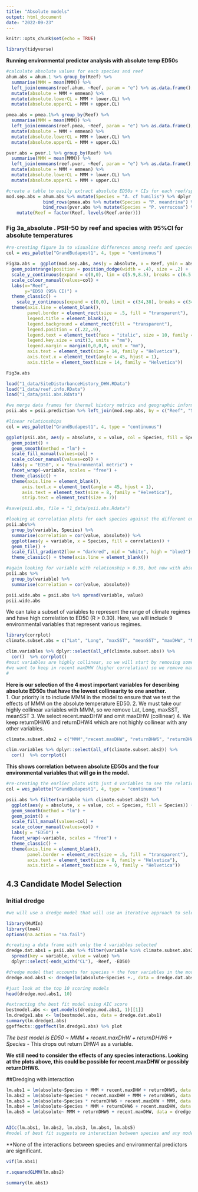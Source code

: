 ```yaml
---
title: "Absolute models"
output: html_document
date: "2022-09-23"
---
```


```r
knitr::opts_chunk$set(echo = TRUE)
```

```r
library(tidyverse)
```


**Running environmental predictor analysis with absolute temp ED50s** 

```r
#calculate absolute values for each species and reef 
ahum.abs = ahum.1 %>% group_by(Reef) %>% 
  summarise(MMM = mean(MMM)) %>% 
  left_join(emmeans(reef.ahum, ~Reef, param = "e") %>% as.data.frame(), by = "Reef") %>%  
  mutate(absolute = MMM + emmean) %>% 
  mutate(absolute.lowerCL = MMM + lower.CL) %>% 
  mutate(absolute.upperCL = MMM + upper.CL)

pmea.abs = pmea.1%>% group_by(Reef) %>% 
  summarise(MMM = mean(MMM)) %>% 
  left_join(emmeans(reef.pmea, ~Reef, param = "e") %>% as.data.frame(), by = "Reef") %>%  
  mutate(absolute = MMM + emmean) %>% 
  mutate(absolute.lowerCL = MMM + lower.CL) %>% 
  mutate(absolute.upperCL = MMM + upper.CL)

pver.abs = pver.1 %>% group_by(Reef) %>% 
  summarise(MMM = mean(MMM)) %>% 
  left_join(emmeans(reef.pver, ~Reef, param = "e") %>% as.data.frame(), by = "Reef") %>%  
  mutate(absolute = MMM + emmean) %>% 
  mutate(absolute.lowerCL = MMM + lower.CL) %>% 
  mutate(absolute.upperCL = MMM + upper.CL)
```

```r
#create a table to easily extract absolute ED50s + CIs for each reef/species combination 
mod.sep.abs = ahum.abs %>% mutate(Species = "A. cf humilis") %>% dplyr::select(Species, Reef, absolute, absolute.lowerCL, absolute.upperCL) %>% 
              bind_rows(pmea.abs %>% mutate(Species = "P. meandrina") %>% dplyr::select(Species, Reef, absolute, absolute.lowerCL, absolute.upperCL)) %>% 
              bind_rows(pver.abs %>% mutate(Species = "P. verrucosa") %>% dplyr::select(Species, Reef, absolute, absolute.lowerCL, absolute.upperCL)) %>% 
    mutate(Reef = factor(Reef, levels(Reef.order)))
```

### Fig 3a_absolute . PSII-50 by reef and species with 95%CI for absolute temperatures 
```r
#re-creating figure 3a to visualise differences among reefs and species with absolute ED50s. 
col = wes_palette("GrandBudapest1", 4, type = "continuous")

Fig3a.abs =  ggplot(mod.sep.abs, aes(y = absolute, x = Reef, ymin = absolute.lowerCL, ymax = absolute.upperCL, col = Species)) +
  geom_pointrange(position = position_dodge(width = .4), size = .2) +
  scale_y_continuous(expand = c(0,0), lim = c(5.9,8.5), breaks = c(6.5, 7, 7.5, 8)) +
  scale_colour_manual(values=col) +
  labs(x="Reef", 
       y="ED50 (95% CI)") +
  theme_classic() + 
    scale_y_continuous(expand = c(0,0), limit = c(34,38), breaks = c(34, 35, 36, 37, 38)) + 
  theme(axis.line = element_blank(),
        panel.border = element_rect(size = .5, fill = "transparent"),
        legend.title = element_blank(),
        legend.background = element_rect(fill = "transparent"),
        legend.position = c(.22,.9),
        legend.text = element_text(face = "italic", size = 10, family = "Helvetica"),
        legend.key.size = unit(3, units = "mm"),
        legend.margin = margin(0,0,0,0, unit = "mm"),
        axis.text = element_text(size = 14, family = "Helvetica"),
        axis.text.x = element_text(angle = 45, hjust = 1),
        axis.title = element_text(size = 14, family = "Helvetica"))

Fig3a.abs
```


```r
load("1_data/SiteDisturbanceHistory_DHW.RData")
load("1_data/reef.info.RData")
load("1_data/psii.abs.Rdata")
```

```r
#we merge data frames for thermal history metrics and geographic information with the ED50 values 
psii.abs = psii.prediction %>% left_join(mod.sep.abs, by = c("Reef", "Species")) 

#linear relationships
col = wes_palette("GrandBudapest1", 4, type = "continuous")

ggplot(psii.abs, aes(y = absolute, x = value, col = Species, fill = Species)) +
  geom_point() +
  geom_smooth(method = "lm") +
  scale_fill_manual(values=col) + 
  scale_colour_manual(values=col) +
  labs(y = "ED50", x = "Environmental metric") +
  facet_wrap(~variable, scales = "free") +
  theme_classic() +
  theme(axis.line = element_blank(),
      axis.text.x = element_text(angle = 45, hjust = 1),       
      axis.text = element_text(size = 8, family = "Helvetica"), 
      strip.text = element_text(size = 7)) 

#save(psii.abs, file = "1_data/psii.abs.Rdata")
```



```r
#looking at correlation plots for each species against the different environmental metrics. 
psii.abs%>% 
  group_by(variable, Species) %>% 
  summarise(correlation = cor(value, absolute)) %>% 
  ggplot(aes(y = variable, x = Species, fill = correlation)) +
  geom_tile() +
  scale_fill_gradient2(low = "darkred", mid = "white", high = "blue3") +
  theme_classic() + theme(axis.line = element_blank())
```

```r
#again looking for variable with relationship > 0.30, but now with absolute temperatures. 
psii.abs %>% 
  group_by(variable) %>% 
  summarise(correlation = cor(value, absolute))
```

```r
psii.wide.abs = psii.abs %>% spread(variable, value)
psii.wide.abs
```



We can take a subset of variables to represent the range of climate regimes and have high correlation to ED50 (R > 0.30). Here, we will include 9 environmental variables that represent various regimes. 
```r
library(corrplot)
climate.subset.abs = c("Lat", "Long", "maxSST", "meanSST", "maxDHW", "MMM", "recent.maxDHW", "returnDHW6", "returnDHW4")

clim.variables %>% dplyr::select(all_of(climate.subset.abs)) %>% 
  cor()  %>% corrplot() 
#most variables are highly collinear, so we will start by removing some obvious ones: latitude, meanSST, maxSST, maxDHW 
#we want to keep in recent maxDHW (higher correlation) so we remove maxDHW 
#
```

**Here is our selection of the 4 most important variables for describing absolute ED50s that have the lowest collinearity to one another.**  
1. Our priority is to include MMM in the model to ensure that we test the effects of MMM on the absolute temperature ED50. 
2. We must take our highly collinear variables with MMM, so we remove Lat, Long, maxSST, meanSST
3. We select recent.maxDHW and omit maxDHW (collinear)
4. We keep returnDHW6 and returnDHW4 which are not highly collinear with any other variables. 
```r
climate.subset.abs2 = c("MMM","recent.maxDHW", "returnDHW6", "returnDHW4")

clim.variables %>% dplyr::select(all_of(climate.subset.abs2)) %>% 
  cor()  %>% corrplot() 
```

**This shows correlation between absolute ED50s and the four environmental variables that will go in the model.**
```r
#re-creating the earlier plots with just 4 variables to see the relationship, and any species interactions within the environ. predictors. 
col = wes_palette("GrandBudapest1", 4, type = "continuous")

psii.abs %>% filter(variable %in% climate.subset.abs2) %>% 
  ggplot(aes(y = absolute, x = value, col = Species, fill = Species)) +
  geom_smooth(method = "lm") +
  geom_point() +
  scale_fill_manual(values=col) + 
  scale_colour_manual(values=col) +
  labs(y = "ED50") +
  facet_wrap(~variable, scales = "free") +
  theme_classic() +
  theme(axis.line = element_blank(),
        panel.border = element_rect(size = .5, fill = "transparent"),
        axis.text = element_text(size = 8, family = "Helvetica"),
        axis.title = element_text(size = 9, family = "Helvetica"))
```

## 4.3 Candidate Model Selection 

### Initial dredge
```r
#we will use a dredge model that will use an iterative approach to select the model with the lowest AIC value, by putting in the 4 candidate environmental variables. 

library(MuMIn)
library(lme4)
options(na.action = "na.fail")

#creating a data frame with only the 4 variables selected 
dredge.dat.abs1 = psii.abs %>% filter(variable %in% climate.subset.abs2) %>% 
  spread(key = variable, value = value) %>% 
  dplyr::select(-ends_with("CL"), -Reef, -ED50)

#dredge model that accounts for species + the four variables in the model. 
dredge.mod.abs1 <- dredge(lm(absolute~Species +., data = dredge.dat.abs1), rank = "AIC", m.lim = c(1,4))

#just look at the top 10 scoring models 
head(dredge.mod.abs1, 10)

#extracting the best fit model using AIC score 
bestmodel.abs <- get.models(dredge.mod.abs1, 1)[[1]]
lm.dredge1.abs <- lm(bestmodel.abs, data = dredge.dat.abs1)
summary(lm.dredge1.abs)
ggeffects::ggeffect(lm.dredge1.abs) %>% plot
```
*The best model is ED50 ~ MMM + recent.maxDHW + returnDHW6 + Species* 
- This drops out return DHW4 as a variable. 

**We still need to consider the effects of any species interactions. Looking at the plots above, this could be possible for recent.maxDHW or possibly returnDHW6.**

##Dredging with interaction
```r
lm.abs1 = lm(absolute~Species + MMM + recent.maxDHW + returnDHW6, data = dredge.dat.abs1)
lm.abs2 = lm(absolute~Species * recent.maxDHW + MMM + returnDHW6, data = dredge.dat.abs1)
lm.abs3 = lm(absolute~Species * returnDHW6 + recent.maxDHW + MMM, data = dredge.dat.abs1)
lm.abs4 = lm(absolute~Species * MMM + returnDHW6 + recent.maxDHW, data = dredge.dat.abs1)
lm.abs5 = lm(absolute~ MMM + returnDHW6 + recent.maxDHW, data = dredge.dat.abs1)


AICc(lm.abs1, lm.abs2, lm.abs3, lm.abs4, lm.abs5)
#model of best fit suggests no interaction between species and any model parameters. 
```
**None of the interactions between species and environmental predictors are significant. 

```r
vif(lm.abs1)
```


```r
r.squaredGLMM(lm.abs2)
```


```r
summary(lm.abs1)
```

